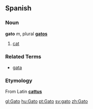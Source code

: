 ==Spanish==

===Noun===
'''gato''' ''m'', plural '''[[gatos]]'''

# [[cat]]

===Related Terms===
*[[gata]]

===Etymology===
From Latin '''[[cattus]]'''

[[gl:Gato]]
[[hu:Gato]]
[[pt:Gato]]
[[sv:gato]]
[[zh:Gato]]